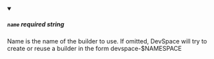 
<details className="config-field" data-expandable="false" open>
<summary>

##### `name` <span class="config-field-required" data-required="false">required</span> <span class="config-field-type">string</span> <span class="config-field-default"></span> <span class="config-field-enum"></span>

Name is the name of the builder to use. If omitted, DevSpace will try to create
or reuse a builder in the form devspace-$NAMESPACE

</summary>



</details>
